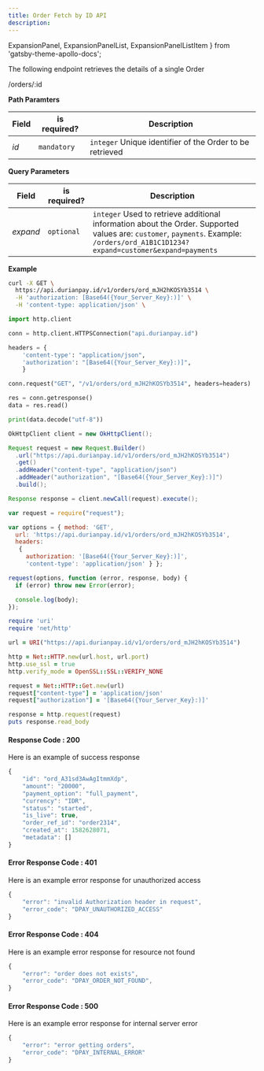 ```yaml
---
title: Order Fetch by ID API
description: 
---
```


<div class = 'right-component'></div>

<div class = 'left-side'>

  ExpansionPanel,
  ExpansionPanelList,
  ExpansionPanelListItem
} from 'gatsby-theme-apollo-docs';

The following endpoint retrieves the details of a single Order

<url get = ""><div class = "ib">/orders/:id</div></url>

</div>

<div class = 'full-side'>

<div class = 'left-side'>

**Path Paramters**

| Field |	is required? |	Description |
| ------ | ------------- | ------------- |
| _id_ |	`mandatory` | `integer` Unique identifier of the Order to be retrieved |

**Query Parameters**

| Field |	is required? |	Description |
| ------ | ------------- | ------------- |
| _expand_ |	`optional` |	`integer` Used to retrieve additional information about the Order. Supported values are: `customer`, `payments`. Example: `/orders/ord_A1B1C1D1234?expand=customer&expand=payments` |

</div>

<div class = 'right-code'>

**Example**

<MultiCodeBlock>

```bash
curl -X GET \
  https://api.durianpay.id/v1/orders/ord_mJH2hKOSYb3514 \
  -H 'authorization: [Base64({Your_Server_Key}:)]' \
  -H 'content-type: application/json' \
```

```python
import http.client

conn = http.client.HTTPSConnection("api.durianpay.id")

headers = {
    'content-type': "application/json",
    'authorization': "[Base64({Your_Server_Key}:)]",
    }

conn.request("GET", "/v1/orders/ord_mJH2hKOSYb3514", headers=headers)

res = conn.getresponse()
data = res.read()

print(data.decode("utf-8"))
```

```java
OkHttpClient client = new OkHttpClient();

Request request = new Request.Builder()
  .url("https://api.durianpay.id/v1/orders/ord_mJH2hKOSYb3514")
  .get()
  .addHeader("content-type", "application/json")
  .addHeader("authorization", "[Base64({Your_Server_Key}:)]")
  .build();

Response response = client.newCall(request).execute();
```

```js
var request = require("request");

var options = { method: 'GET',
  url: 'https://api.durianpay.id/v1/orders/ord_mJH2hKOSYb3514',
  headers: 
   { 
     authorization: '[Base64({Your_Server_Key}:)]',
     'content-type': 'application/json' } };

request(options, function (error, response, body) {
  if (error) throw new Error(error);

  console.log(body);
});

```

```ruby
require 'uri'
require 'net/http'

url = URI("https://api.durianpay.id/v1/orders/ord_mJH2hKOSYb3514")

http = Net::HTTP.new(url.host, url.port)
http.use_ssl = true
http.verify_mode = OpenSSL::SSL::VERIFY_NONE

request = Net::HTTP::Get.new(url)
request["content-type"] = 'application/json'
request["authorization"] = '[Base64({Your_Server_Key}:)]'

response = http.request(request)
puts response.read_body
```

</MultiCodeBlock>

</div>

</div>

<div class = 'right-code ml-60'>

#### Response Code : 200 
Here is an example of success response

```js
{
    "id": "ord_A31sd3AwAgItmmXdp",
    "amount": "20000",
    "payment_option": "full_payment",
    "currency": "IDR",
    "status": "started",
    "is_live": true,
    "order_ref_id": "order2314",
    "created_at": 1582628071,
    "metadata": []
}
```

#### Error Response Code : 401
Here is an example error response for unauthorized access

```js
{
    "error": "invalid Authorization header in request",
    "error_code": "DPAY_UNAUTHORIZED_ACCESS"
}
```

#### Error Response Code : 404
Here is an example error response for resource not found

```js
{
    "error": "order does not exists",
    "error_code": "DPAY_ORDER_NOT_FOUND",
}
```

#### Error Response Code : 500
Here is an example error response for internal server error

```js
{
    "error": "error getting orders",
    "error_code": "DPAY_INTERNAL_ERROR"
}
```

</div>